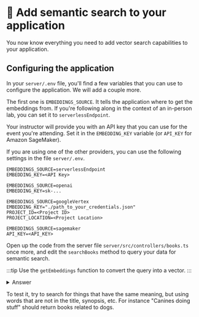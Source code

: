 
# 👐 Add semantic search to your application

You now know everything you need to add vector search capabilities to your application.

## Configuring the application

In your `server/.env` file, you'll find a few variables that you can use to configure the application. We will add a couple more.

The first one is `EMBEDDINGS_SOURCE`. It tells the application where to get the embeddings from. If you're following along in the context of an in-person lab, you can set it to `serverlessEndpoint`.

Your instructor will provide you with an API key that you can use for the event you're attending. Set it in the `EMBEDDING_KEY` variable (or `API_KEY` for Amazon SageMaker).

If you are using one of the other providers, you can use the following settings in the file `server/.env`.

<Tabs groupId="aiproviders">
  <TabItem value="serverless" label="Serverless Endpoint" default>

```
EMBEDDINGS_SOURCE=serverlessEndpoint
EMBEDDING_KEY=<API Key>
```

  </TabItem>
  <TabItem value="openai" label="OpenAI" default>

```
EMBEDDINGS_SOURCE=openai
EMBEDDING_KEY=sk-...
```

  </TabItem>
  <TabItem value="googleVertex" label="Google Cloud Vertex AI">

```
EMBEDDINGS_SOURCE=googleVertex
EMBEDDING_KEY="./path_to_your_credentials.json"
PROJECT_ID=<Project ID>
PROJECT_LOCATION=<Project Location>
```

  </TabItem>
  <TabItem value="sagemaker" label="Amazon SageMaker">

```
EMBEDDINGS_SOURCE=sagemaker
API_KEY=<API_KEY>
```

  </TabItem>
</Tabs>



Open up the code from the server file `server/src/controllers/books.ts` once more, and edit the `searchBooks` method to query your data for semantic search.

:::tip
Use the `getEmbeddings` function to convert the query into a vector.
:::

<details>
<summary>Answer</summary>
<div>

```js
public async searchBooks(query: string): Promise<Book[]> {
  const vector = await getEmbeddings(query);
  const aggregationPipeline = [
    {
      $vectorSearch: {
        queryVector:  vector,
        path: 'embeddings',
        numCandidates: 100,
        index: 'vectorsearch',
        limit: 100,
      }
    }
  ];
  const books = await collections?.books?.aggregate(aggregationPipeline).toArray() as Book[];
  return books;
}

```
</div>
</details>

To test it, try to search for things that have the same meaning, but using words that are not in the title, synopsis, etc. For instance "Canines doing stuff" should return books related to dogs.